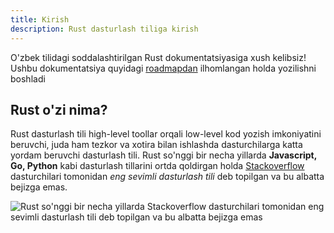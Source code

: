 ```yaml
---
title: Kirish
description: Rust dasturlash tiliga kirish
---
```


O'zbek tilidagi soddalashtirilgan Rust dokumentatsiyasiga xush kelibsiz! Ushbu dokumentatsiya quyidagi [roadmapdan](https://roadmap.sh/rust) ilhomlangan holda yozilishni boshladi

## Rust o'zi nima?

Rust dasturlash tili high-level toollar orqali low-level kod yozish imkoniyatini beruvchi, 
juda ham tezkor va xotira bilan ishlashda dasturchilarga katta yordam  beruvchi dasturlash tili. Rust so'nggi bir necha yillarda **Javascript, Go, Python** kabi dasturlash tillarini ortda qoldirgan holda  [Stackoverflow](https://stackoverflow.com) dasturchilari tomonidan *eng sevimli dasturlash tili* deb topilgan va bu albatta bejizga emas. 

<img className="w-full"  src="/images/index/stackoverflow-poll-results.png" alt="Rust so'nggi bir necha yillarda Stackoverflow dasturchilari tomonidan eng sevimli dasturlash tili deb topilgan va bu albatta bejizga emas" />

<Cards>
  <Card title="Rust dasturlash tilining rasmiy vebsayti" href="https://rust-lang.org" /> 
  <Card title="Rust dasturlash tili uchun roadmap" href="https://roadmap.sh/rust" /> 
</Cards>
